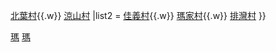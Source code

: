 {{Navbox
|name  = 屏東縣瑪家鄉行政區劃
|title = [[屏東縣]][[瑪家鄉]]行政區劃
|image = [[File:Majia villages.svg|50px]]
|style = width:400px
|above =
|list1 = [[三和村 (屏東縣)|三和村]]{{.w}} [[北葉村]]{{.w}} [[涼山村]]
|list2 = [[佳義村]]{{.w}} [[瑪家村]]{{.w}} [[排灣村]]
}}
<noinclude>
[[Category:屏東縣的村和里|瑪]]
[[Category:瑪家鄉行政區劃|瑪]]
[[Category:台灣行政區劃模板|{{PAGENAME}}]]
</noinclude>